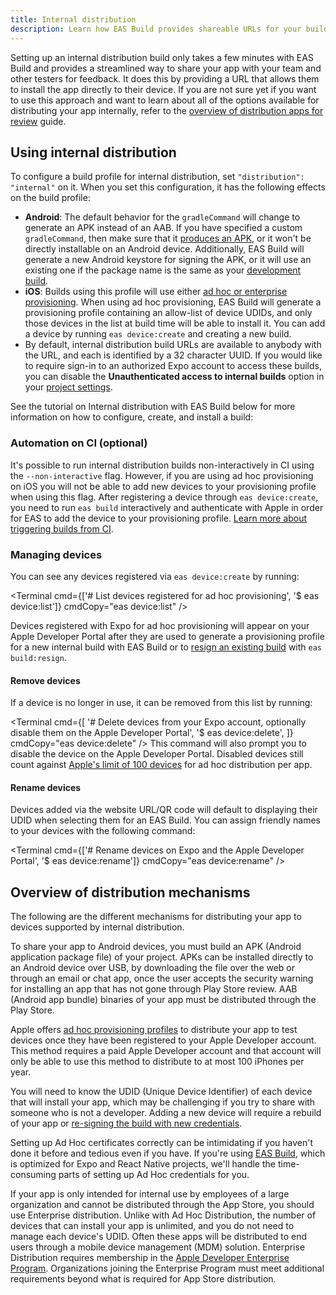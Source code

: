 ```yaml
---
title: Internal distribution
description: Learn how EAS Build provides shareable URLs for your builds with your team for internal distribution.
---
```




Setting up an internal distribution build only takes a few minutes with EAS Build and provides a streamlined way to share your app with your team and other testers for feedback. It does this by providing a URL that allows them to install the app directly to their device. If you are not sure yet if you want to use this approach and want to learn about all of the options available for distributing your app internally, refer to the [overview of distribution apps for review](/review/overview/) guide.

## Using internal distribution

To configure a build profile for internal distribution, set `"distribution": "internal"` on it. When you set this configuration, it has the following effects on the build profile:

- **Android**: The default behavior for the `gradleCommand` will change to generate an APK instead of an AAB. If you have specified a custom `gradleCommand`, then make sure that it [produces an APK](/build-reference/apk/#configuring-a-profile-to-build-apks), or it won't be directly installable on an Android device. Additionally, EAS Build will generate a new Android keystore for signing the APK, or it will use an existing one if the package name is the same as your [development build](/develop/development-builds/introduction/).
- **iOS**: Builds using this profile will use either [ad hoc or enterprise provisioning](#overview-of-distribution-mechanisms). When using ad hoc provisioning, EAS Build will generate a provisioning profile containing an allow-list of device UDIDs, and only those devices in the list at build time will be able to install it. You can add a device by running `eas device:create` and creating a new build.
- By default, internal distribution build URLs are available to anybody with the URL, and each is identified by a 32 character UUID. If you would like to require sign-in to an authorized Expo account to access these builds, you can disable the **Unauthenticated access to internal builds** option in your [project settings](https://expo.dev/accounts/[account]/projects/[project]/settings).

See the tutorial on Internal distribution with EAS Build below for more information on how to configure, create, and install a build:

<BoxLink
  title="Create and share internal distribution build"
  description="Complete step-by-step guide to setting up and sharing internal distribution builds with EAS Build."
  href="/tutorial/eas/internal-distribution-builds/"
  Icon={GraduationHat02DuotoneIcon}
/>

### Automation on CI (optional)

It's possible to run internal distribution builds non-interactively in CI using the `--non-interactive` flag. However, if you are using ad hoc provisioning on iOS you will not be able to add new devices to your provisioning profile when using this flag. After registering a device through `eas device:create`, you need to run `eas build` interactively and authenticate with Apple in order for EAS to add the device to your provisioning profile. [Learn more about triggering builds from CI](/build/building-on-ci).

### Managing devices

You can see any devices registered via `eas device:create` by running:

<Terminal
  cmd={['# List devices registered for ad hoc provisioning', '$ eas device:list']}
  cmdCopy="eas device:list"
/>

Devices registered with Expo for ad hoc provisioning will appear on your Apple Developer Portal after they are used to generate a provisioning profile for a new internal build with EAS Build or to [resign an existing build](/app-signing/app-credentials/#re-signing-new-credentials) with `eas build:resign`.

#### Remove devices

If a device is no longer in use, it can be removed from this list by running:

<Terminal
  cmd={[
    '# Delete devices from your Expo account, optionally disable them on the Apple Developer Portal',
    '$ eas device:delete',
  ]}
  cmdCopy="eas device:delete"
/>
This command will also prompt you to disable the device on the Apple Developer Portal. Disabled
devices still count against [Apple's limit of 100
devices](https://developer.apple.com/support/account/#:~:text=Resetting%20your%20device%20list%20annually)
for ad hoc distribution per app.

#### Rename devices

Devices added via the website URL/QR code will default to displaying their UDID when selecting them for an EAS Build. You can assign friendly names to your devices with the following command:

<Terminal
  cmd={['# Rename devices on Expo and the Apple Developer Portal', '$ eas device:rename']}
  cmdCopy="eas device:rename"
/>

## Overview of distribution mechanisms

The following are the different mechanisms for distributing your app to devices supported by internal distribution.

<Collapsible summary="Android: Build and distribute an APK">

To share your app to Android devices, you must build an APK (Android application package file) of your project. APKs can be installed directly to an Android device over USB, by downloading the file over the web or through an email or chat app, once the user accepts the security warning for installing an app that has not gone through Play Store review. AAB (Android app bundle) binaries of your app must be distributed through the Play Store.

</Collapsible>

<Collapsible summary="iOS: Ad Hoc distribution">

Apple offers [ad hoc provisioning profiles](https://help.apple.com/xcode/mac/current/#/dev7ccaf4d3c) to distribute your app to test devices once they have been registered
to your Apple Developer account. This method requires a paid Apple Developer account and that account will only be able to use this method to distribute to at most 100 iPhones per year.

You will need to know the UDID (Unique Device Identifier) of each device that will install your app, which may be challenging if you try to share with someone who is not a developer. Adding a new device will require a rebuild of your app or [re-signing the build with new credentials](/app-signing/app-credentials/#re-signing-new-credentials).

Setting up Ad Hoc certificates correctly can be intimidating if you haven't done it before and tedious even if you have. If you're using [EAS Build](#internal-distribution-with-eas-build), which is optimized for Expo and React Native projects, we'll handle the time-consuming parts of setting up Ad Hoc credentials for you.

</Collapsible>

<Collapsible summary="iOS: Enterprise distribution">

If your app is only intended for internal use by employees of a large organization and cannot be distributed through the App Store, you should use Enterprise distribution. Unlike with Ad Hoc Distribution, the number of devices that can install your app is unlimited, and you do not need to manage each device's UDID. Often these apps will be distributed to end users through a mobile device management (MDM) solution. Enterprise Distribution requires membership in the [Apple Developer Enterprise Program](https://developer.apple.com/programs/enterprise/). Organizations joining the Enterprise Program must meet additional requirements beyond what is required for App Store distribution.

</Collapsible>
